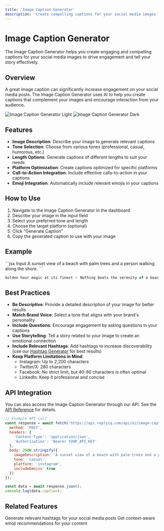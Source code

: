 ```yaml
---
title: 'Image Caption Generator'
description: 'Create compelling captions for your social media images'
---
```


# Image Caption Generator

The Image Caption Generator helps you create engaging and compelling captions for your social media images to drive engagement and tell your story effectively.

## Overview

A great image caption can significantly increase engagement on your social media posts. The Image Caption Generator uses AI to help you create captions that complement your images and encourage interaction from your audience.

<img
  className="block dark:hidden"
  src="/images/image-caption-generator-light.png"
  alt="Image Caption Generator Light"
/>
<img
  className="hidden dark:block"
  src="/images/image-caption-generator-dark.png"
  alt="Image Caption Generator Dark"
/>

## Features

- **Image Description**: Describe your image to generate relevant captions
- **Tone Selection**: Choose from various tones (professional, casual, humorous, etc.)
- **Length Options**: Generate captions of different lengths to suit your needs
- **Platform Optimization**: Create captions optimized for specific platforms
- **Call-to-Action Integration**: Include effective calls-to-action in your captions
- **Emoji Integration**: Automatically include relevant emojis in your captions

## How to Use

1. Navigate to the Image Caption Generator in the dashboard
2. Describe your image in the input field
3. Select your preferred tone and length
4. Choose the target platform (optional)
5. Click "Generate Caption"
6. Copy the generated caption to use with your image

## Example

<CodeGroup>
  ```jsx Input
  A sunset view of a beach with palm trees and a person walking along the shore.
  ```

  ```jsx Output
  Golden hour magic at its finest ✨ Nothing beats the serenity of a beach walk as the sun bids farewell for the day. The way the light dances on the water reminds me that even endings can be beautiful. What's your favorite time to visit the beach? 🌴🌊 #SunsetVibes #BeachLife
  ```
</CodeGroup>

## Best Practices

- **Be Descriptive**: Provide a detailed description of your image for better results
- **Match Brand Voice**: Select a tone that aligns with your brand's personality
- **Include Questions**: Encourage engagement by asking questions in your captions
- **Use Storytelling**: Tell a story related to your image to create an emotional connection
- **Include Relevant Hashtags**: Add hashtags to increase discoverability (use our [Hashtag Generator](/features/hashtag-generator) for best results)
- **Keep Platform Limitations in Mind**: 
  - Instagram: Up to 2,200 characters
  - Twitter/X: 280 characters
  - Facebook: No strict limit, but 40-80 characters is often optimal
  - LinkedIn: Keep it professional and concise

## API Integration

You can also access the Image Caption Generator through our API. See the [API Reference](/api-reference/ai/image-captions) for details.

```javascript
// Example API call
const response = await fetch('https://api.replyiq.com/api/ai/image-captions/generate', {
  method: 'POST',
  headers: {
    'Content-Type': 'application/json',
    'Authorization': 'Bearer YOUR_API_KEY'
  },
  body: JSON.stringify({
    imageDescription: 'A sunset view of a beach with palm trees and a person walking along the shore.',
    tone: 'casual',
    platform: 'instagram',
    includeEmojis: true
  })
});

const data = await response.json();
console.log(data.caption);
```

## Related Features

<CardGroup cols={2}>
  <Card
    title="Hashtag Generator"
    icon="hashtag"
    href="/features/hashtag-generator"
  >
    Generate relevant hashtags for your social media posts
  </Card>
  <Card
    title="Emoji Suggestions"
    icon="face-smile"
    href="/features/emoji-suggestions"
  >
    Get context-aware emoji recommendations for your content
  </Card>
</CardGroup>